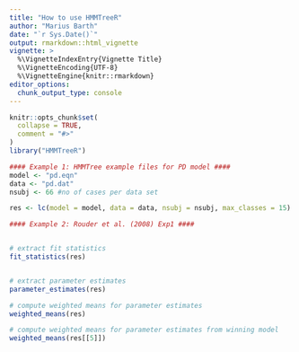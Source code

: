 ---
title: "How to use HMMTreeR"
author: "Marius Barth"
date: "`r Sys.Date()`"
output: rmarkdown::html_vignette
vignette: >
  %\VignetteIndexEntry{Vignette Title}
  %\VignetteEncoding{UTF-8}
  %\VignetteEngine{knitr::rmarkdown}
editor_options: 
  chunk_output_type: console
---

```{r setup, include = FALSE}
knitr::opts_chunk$set(
  collapse = TRUE,
  comment = "#>"
)
library("HMMTreeR")
```

```{r}
#### Example 1: HMMTree example files for PD model ####
model <- "pd.eqn"
data <- "pd.dat"
nsubj <- 66 #no of cases per data set

res <- lc(model = model, data = data, nsubj = nsubj, max_classes = 15)
```



```{r}
#### Example 2: Rouder et al. (2008) Exp1 ####


# extract fit statistics
fit_statistics(res)


# extract parameter estimates
parameter_estimates(res)

# compute weighted means for parameter estimates
weighted_means(res)

# compute weighted means for parameter estimates from winning model
weighted_means(res[[5]])

```

